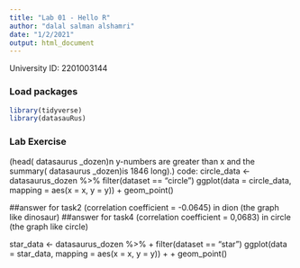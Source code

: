 ```yaml
---
title: "Lab 01 - Hello R"
author: "dalal salman alshamri"
date: "1/2/2021"
output: html_document
---
```


University ID: 2201003144

### Load packages

```r
library(tidyverse) 
library(datasauRus)
```


### Lab Exercise

(head( datasaurus _dozen)n y-numbers are greater than x and the 
summary( datasaurus _dozen)is 1846 long).)
code:
circle_data <-datasaurus_dozen %>%
 filter(dataset == "circle")
ggplot(data = circle_data, mapping = aes(x = x, y = y)) +
geom_point()


##answer for task2
(correlation coefficient = -0.0645) in dion 
(the graph like dinosaur)
##answer for task4
(correlation coefficient = 0,0683) in circle
(the graph like circle)

star_data <- datasaurus_dozen %>%
+     filter(dataset == "star")
 ggplot(data = star_data, mapping = aes(x = x, y = y)) +
+     geom_point()
